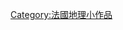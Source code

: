{{WPSS-cat}}

{{Stub Category
|article=[[厄爾省|厄爾省]]地理
|newstub=Eure-geo-stub
|category=厄尔省}}

[[Category:法國地理小作品|Category:法國地理小作品]]